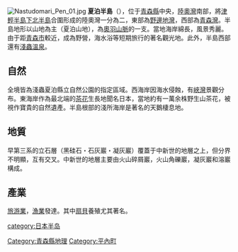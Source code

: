 [[File:Nastudomari_Pen_01.jpg|thumb]]
{{Location map
 |Japan
 |label=夏泊半島
 |lat_deg=40|lat_min=50
 |lon_deg=140|lon_min=55
 |position=right
 |width=300
 |float=right
 |mark=Cercle rouge 100%.svg
 |marksize=10
 |caption=夏泊半島的位置
}}
'''夏泊半島'''（{{jpn|j=夏泊半島|hg=なつどまりはんとう|rm=Natsudomari hantō|f=y}}），位于[[青森縣|青森縣]]中央，[[陸奧灣|陸奧灣]]南部，將[[津輕半島|津輕半島]][[下北半島|下北半島]]合圍形成的陸奧灣一分為二，東部為[[野邊地灣|野邊地灣]]，西部為[[青森灣|青森灣]]。半島地形以山地為主（夏泊山地），為[[奧羽山脈|奧羽山脈]]的一支。當地海岸綿長，風景秀麗。由于距[[青森市|青森市]]較近，成為野營，海水浴等短期旅行的著名觀光地。此外，半島西部還有[[淺蟲溫泉|淺蟲溫泉]]。

==自然==
全境皆為淺蟲夏泊縣立自然公園的指定區域。西海岸因海水侵蝕，有[[峽灣|峽灣]]景觀分布。東海岸作為最北端的[[茶花|茶花]]生長地聞名日本，當地約有一萬余株野生山茶花，被視作寶貴的自然遺產。半島根部的淺所海岸是著名的天鵝棲息地。

==地質==
早第三系的立石層（黑硅石・石灰巖・凝灰巖）覆蓋于中新世的地層之上，但分界不明顯，互有交叉。中新世的地層主要由火山碎屑巖，火山角礫巖，凝灰巖和溶巖構成。

==產業==
[[旅游業|旅游業]]，[[漁業|漁業]]發達。其中[[扇貝|扇貝]]養殖尤其著名。

{{日本之半島}}

{{DEFAULTSORT:Natsudomari hantō}}
[[category:日本半岛|category:日本半岛]]
[[Category:青森縣地理|Category:青森縣地理]]
[[Category:平內町|Category:平內町]]